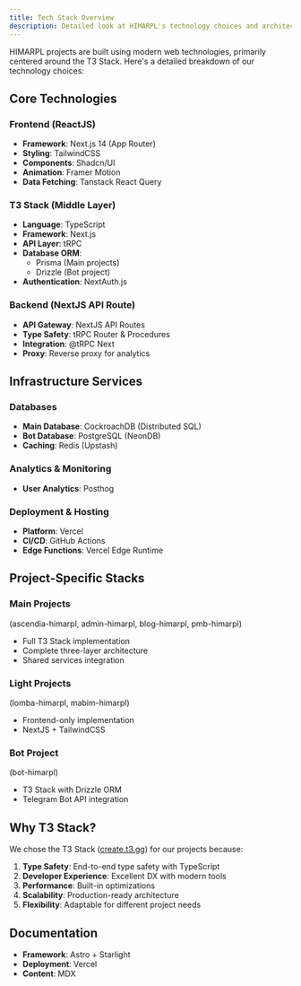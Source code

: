 ```yaml
---
title: Tech Stack Overview
description: Detailed look at HIMARPL's technology choices and architecture
---
```


HIMARPL projects are built using modern web technologies, primarily centered around the T3 Stack. Here's a detailed breakdown of our technology choices:

## Core Technologies

### Frontend (ReactJS)

- **Framework**: Next.js 14 (App Router)
- **Styling**: TailwindCSS
- **Components**: Shadcn/UI
- **Animation**: Framer Motion
- **Data Fetching**: Tanstack React Query

### T3 Stack (Middle Layer)

- **Language**: TypeScript
- **Framework**: Next.js
- **API Layer**: tRPC
- **Database ORM**:
  - Prisma (Main projects)
  - Drizzle (Bot project)
- **Authentication**: NextAuth.js

### Backend (NextJS API Route)

- **API Gateway**: NextJS API Routes
- **Type Safety**: tRPC Router & Procedures
- **Integration**: @tRPC Next
- **Proxy**: Reverse proxy for analytics

## Infrastructure Services

### Databases

- **Main Database**: CockroachDB (Distributed SQL)
- **Bot Database**: PostgreSQL (NeonDB)
- **Caching**: Redis (Upstash)

### Analytics & Monitoring

- **User Analytics**: Posthog

### Deployment & Hosting

- **Platform**: Vercel
- **CI/CD**: GitHub Actions
- **Edge Functions**: Vercel Edge Runtime

## Project-Specific Stacks

### Main Projects

(ascendia-himarpl, admin-himarpl, blog-himarpl, pmb-himarpl)

- Full T3 Stack implementation
- Complete three-layer architecture
- Shared services integration

### Light Projects

(lomba-himarpl, mabim-himarpl)

- Frontend-only implementation
- NextJS + TailwindCSS

### Bot Project

(bot-himarpl)

- T3 Stack with Drizzle ORM
- Telegram Bot API integration

## Why T3 Stack?

We chose the T3 Stack ([create.t3.gg](https://create.t3.gg)) for our projects because:

1. **Type Safety**: End-to-end type safety with TypeScript
2. **Developer Experience**: Excellent DX with modern tools
3. **Performance**: Built-in optimizations
4. **Scalability**: Production-ready architecture
5. **Flexibility**: Adaptable for different project needs

## Documentation

- **Framework**: Astro + Starlight
- **Deployment**: Vercel
- **Content**: MDX
